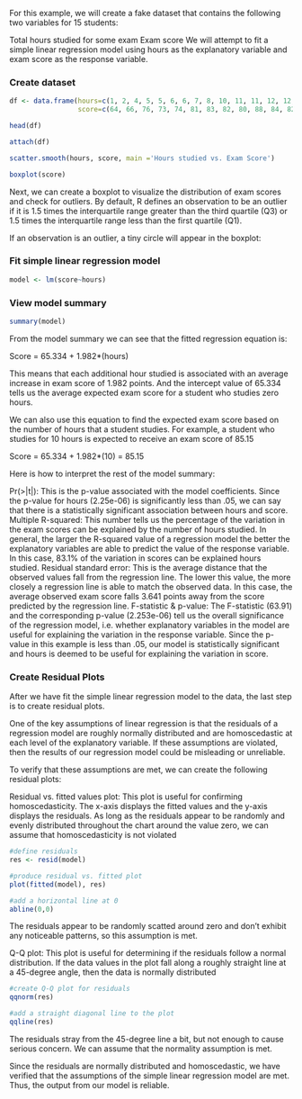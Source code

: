 
For this example, we will create a fake dataset that contains the following two variables for 15 students:

Total hours studied for some exam
Exam score
We will attempt to fit a simple linear regression model using hours as the explanatory variable and exam score as the response variable.



### Create dataset


```r


df <- data.frame(hours=c(1, 2, 4, 5, 5, 6, 6, 7, 8, 10, 11, 11, 12, 12, 14),
                 score=c(64, 66, 76, 73, 74, 81, 83, 82, 80, 88, 84, 82, 91, 93, 89));

head(df)

attach(df)

scatter.smooth(hours, score, main ='Hours studied vs. Exam Score')

```

```r
boxplot(score)
```

Next, we can create a boxplot to visualize the distribution of exam scores and check for outliers. By default, R defines an observation to be an outlier if it is 1.5 times the interquartile range greater than the third quartile (Q3) or 1.5 times the interquartile range less than the first quartile (Q1).

If an observation is an outlier, a tiny circle will appear in the boxplot:

### Fit simple linear regression model

```r
model <- lm(score~hours)

```

### View model summary

```r
summary(model)
```

From the model summary we can see that the fitted regression equation is:

Score = 65.334 + 1.982*(hours)

This means that each additional hour studied is associated with an average increase in exam score of 1.982 points. And the intercept value of 65.334 tells us the average expected exam score for a student who studies zero hours.

We can also use this equation to find the expected exam score based on the number of hours that a student studies. For example, a student who studies for 10 hours is expected to receive an exam score of 85.15

Score = 65.334 + 1.982*(10) = 85.15

Here is how to interpret the rest of the model summary:

Pr(>|t|): This is the p-value associated with the model coefficients. Since the p-value for hours (2.25e-06) is significantly less than .05, we can say that there is a statistically significant association between hours and score.
Multiple R-squared: This number tells us the percentage of the variation in the exam scores can be explained by the number of hours studied. In general, the larger the R-squared value of a regression model the better the explanatory variables are able to predict the value of the response variable. In this case, 83.1% of the variation in scores can be explained hours studied.
Residual standard error: This is the average distance that the observed values fall from the regression line. The lower this value, the more closely a regression line is able to match the observed data. In this case, the average observed exam score falls 3.641 points away from the score predicted by the regression line.
F-statistic & p-value: The F-statistic (63.91) and the corresponding p-value (2.253e-06) tell us the overall significance of the regression model, i.e. whether explanatory variables in the model are useful for explaining the variation in the response variable. Since the p-value in this example is less than .05, our model is statistically significant and hours is deemed to be useful for explaining the variation in score.

### Create Residual Plots
After we have fit the simple linear regression model to the data, the last step is to create residual plots.

One of the key assumptions of linear regression is that the residuals of a regression model are roughly normally distributed and are homoscedastic at each level of the explanatory variable. If these assumptions are violated, then the results of our regression model could be misleading or unreliable.

To verify that these assumptions are met, we can create the following residual plots:

Residual vs. fitted values plot: This plot is useful for confirming homoscedasticity. The x-axis displays the fitted values and the y-axis displays the residuals. As long as the residuals appear to be randomly and evenly distributed throughout the chart around the value zero, we can assume that homoscedasticity is not violated

```r
#define residuals
res <- resid(model)

#produce residual vs. fitted plot
plot(fitted(model), res)

#add a horizontal line at 0 
abline(0,0)
```
The residuals appear to be randomly scatted around zero and don’t exhibit any noticeable patterns, so this assumption is met.

Q-Q plot: This plot is useful for determining if the residuals follow a normal distribution. If the data values in the plot fall along a roughly straight line at a 45-degree angle, then the data is normally distributed

```r
#create Q-Q plot for residuals
qqnorm(res)

#add a straight diagonal line to the plot
qqline(res) 
```


The residuals stray from the 45-degree line a bit, but not enough to cause serious concern. We can assume that the normality assumption is met.

Since the residuals are normally distributed and homoscedastic, we have verified that the assumptions of the simple linear regression model are met. Thus, the output from our model is reliable.